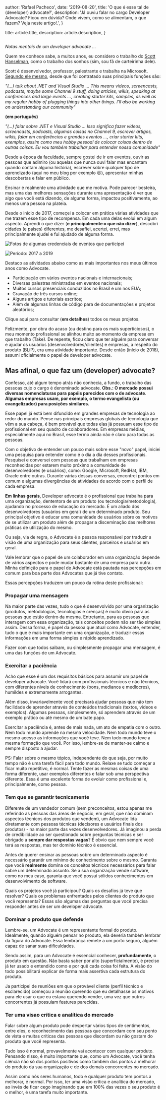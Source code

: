 
  author: 'Rafael Pacheco',
  date: '2019-08-20',
  title: 'O que é esse tal de (developer) advocate?',
  description:
    'Já ouviu falar no cargo Developer Advocate? Ficou em dúvida? Onde vivem, como se alimentam, o que fazem? Veja neste artigo!.',
}

  title: article.title,
  description: article.description,
}


<Image src={headerImg} alt="" />

_Notas mentais de um developer advocate ..._

Quem me conhece sabe, a muitos anos, eu considero o trabalho do [Scott Hanselman](http://www.hanselman.com/), como o trabalho dos sonhos (sim, sou fã de carteirinha dele).

Scott é desenvolvedor, professor, palestrante e trabalha na Microsoft. [Segundo ele mesmo](https://www.hanselman.com/blog/BlueBadge.aspx), desde que foi contratado suas principais funções são:

_"(...) talk about .NET and Visual Studio ... This means videos, screencasts, podcasts, maybe some Channel 9 stuff, doing articles, wikis, speaking at conferences and large events ..., creating starter kits, samples, as well as my regular hobby of plugging things into other things. I'll also be working on understanding our community"_

**(em português)**

_"(...) falar sobre .NET e Visual Studio ... Isso significa fazer videos, screencasts, podcasts, algumas coisas no Channel 9, escrever artigos, wikis, falar em conferências e grandes eventos ..., criar starter kits, exemplos, assim como meu hobby pessoal de colocar coisas dentro de outras coisas. Eu vou também trabalhar para entender nossa comunidade"_

Desde a época da faculdade, sempre gostei de ir em eventos, ouvir as pessoas que adimiro (ou aquelas que nunca ouvi falar mas encantam quando contam alguma história), escrever sobre qualquer tipo de aprendizado (aqui no meu blog por exemplo 😉), apresentar minhas descobertas e falar em público.

Ensinar é realmente uma atividade que me motiva. Pode parecer besteira, mas uma das melhores sensações durante uma apresentação é ver que algo que você está dizendo, de alguma forma, impactou positivamente, ao menos uma pessoa na plateia. 

Desde o início de 2017, começei a colocar em prática várias atividades que me trazem esse tipo de recompensa.
Em cada uma delas evolui em algum aspecto. Aprendi o que dizer (**e principalmente o que não dizer**), descobri cidades (e países) diferentes, me desafiei, acertei, errei, mas principalmente ajudei e fui ajudado de alguma forma.

<Image
  src={events1Img}
  alt="Fotos de algumas credenciais de eventos que participei"
  title="Fotos de algumas credenciais de eventos que participei"
/>

<Image
  src={events2Img}
  alt="Período: 2017 a 2019"
  title="Período: 2017 a 2019"
/>

Destaco as atividades abaixo como as mais importantes nos meus últimos anos como Advocate.

- Participação em vários eventos nacionais e internacionais;
- Diversas palestras ministradas em eventos nacionais;
- Muitos cursos presenciais conduzidos no Brasil e um nos EUA;
- Gravação de três cursos online;
- Alguns artigos e tutoriais escritos;
- Além de algumas linhas de código para de documentações e projetos aleatórios;

Clique aqui para consultar (**em detalhes**) todos os meus projetos.

Felizmente, por obra do acaso (ou destino para os mais superticiosos), o meu momento profissional se alinhou muito ao momento da empresa em que trabalho (Take). De repente, ficou claro que ter alguém para conversar e ajudar os usuários (desenvolvedores/clientes) e empresas, a respeito do produto (BLiP), era uma atividade importante. Desde então (início de 2018), assumi oficialmente o papel de developer advocate.

## Mas afinal, o que faz um (developer) advocate?

Confesso, até algum tempo atrás não conhecia, a fundo, o trabalho das pessoas cujo o cargo é denominado advocate. **Obs.: O mercado possui diversas nomenclaturas para papéis parecidos com o de advocate. Algumas empresas usam, por exemplo, o termo evangelista (ou evangelizador) para posições similares.**

Esse papel já está bem difundido em grandes empresas de tecnologia ao redor do mundo. Pense nas principais empresas globais de tecnologia que vêm a sua cabeça, é bem provável que todas elas já possuam esse tipo de profissional em seu quadro de colaboradores. Em empresas médias, especialmente aqui no Brasil, esse termo ainda não é claro para todas as pessoas.

Com o objetivo de entender um pouco mais sobre esse "novo" papel, iniciei uma pesquisa para entender como é o dia a dia desses profissionais. Pesquisei e conversei com pessoas que trabalham em empresas reconhecidas por estarem muito próximo a comunidade de desenvolvedores (e usuários), como: Google, Microsoft, RedHat, IBM, Oracle entre outras. Durante várias dessas conversas, encontrei pontos em comum e algumas divergências de atividades de acordo com o perfil de cada empresa.

**Em linhas gerais**, Developer advocate é o profissional que trabalha para uma organização, dententora de um produto (ou tecnologia/metodologia), ajudando no processo de educação do mercado. É um aliado dos desenvolvedores (usuários em geral) de um determinado produto.
Seu principal objetivo é educar uma comunidade de usuários sobre os motivos de se utilizar um produto além de propagar a disceminação das melhores práticas de utilização do mesmo.

Ou seja, via de regra, o Advocate é a pessoa responsável por traduzir a visão de uma organização para seus clientes, parceiros e usuários em geral.

Vale lembrar que o papel de um colaborador em uma organização depende de vários aspectos e pode mudar bastante de uma empresa para outra. Minha definição para o papel de Advocate está pautada nas percepções em comum para boa parte dos Advocates que já tive contato.

Essas percepções traduzem um pouco da rotina deste profissional:

### Propagar uma mensagem

Na maior parte das vezes, tudo o que é desenvolvido por uma organização (produtos, metodologias, tecnologias e crenças) é muito óbvio para as pessoas que estão dentro da mesma. Entretanto, para as pessoas que interagem com essa organização, tais conceitos podem não ser tão simples assim. Dessa forma, é papel da pessoa que atual como Advocate, entender, tudo o que é mais importante em uma organização, e traduzir essas informações em uma forma simples e rápido aprendizado.

Fazer com que todos saibam, ou simplesmente propagar uma mensagem, é uma das funções de um Advocate.

### Exercitar a paciência

Acho que esse é um dos requisitos básicos para assumir um papel de developer advocate. Você lidará com profissionais técnicos e não técnicos, com diferentes niveis de conhecimento (bons, medianos e medíocres), humildes e extremamente arrogantes.

Além disso, invariavelmente você precisará ajudar pessoas que não tem facilidade de aprender através de conteúdos tradicionais (textos, videos e exemplos). Algumas pessoas, simplesmente, só aprendem através de um exemplo prático ou até mesmo de um bate papo.

Exercitar a paciência é, antes de mais nada, um ato de empatia com o outro. Nem todo mundo aprende na mesma velocidade. Nem todo mundo teve o mesmo acesso as informações que você teve. Nem todo mundo teve a mesma formação que você. Por isso, lembre-se de manter-se calmo e sempre disposto a ajudar.

PS: Falar sobre o mesmo tópico, independente do que seja, por muito tempo não é uma tarefa fácil para todo mundo. Relaxe se tudo começar a ficar muito repetitivo, é normal. Tente fazer as mesmas coisas de uma forma diferente, usar exemplos diferentes e falar sob uma perspectiva diferente. Essa é uma excelente forma de evoluir como profissional e, principalmente, como pessoa.

### Tem que se garantir tecnicamente

Diferente de um vendedor comum (sem preconceitos, estou apenas me referindo as pessoas das áreas de negócio, em geral, que não dominam aspectos técnicos dos produtos que vendem), um Advocate lida diretamente com pessoas técnicas (decisores e usuários finais dos produtos) - na maior parte das vezes desenvolvedores. Já imaginou a perda de credibilidade ao ser questionado sobre perguntas técnicas e ser obrigado a **sempre dar respostas vagas**? É obvio que nem sempre você terá as respostas, mas ter domínio técnico é essencial.

Antes de querer ensinar as pessoas sobre um determinado aspecto é necessário garantir um mínimo de conhecimento sobre o mesmo. Garanta que você **realmente** domina os conceitos técnicos necessários para falar sobre um determinado assunto. Se a sua organização vende software, como no meu caso, garanta que você possui sólidos conhecimentos em desenvolvimento de software.

Quais os projetos você já participou? Quais os desafios já teve que resolver? Quais os problemas enfrentados pelos clientes do produto que você representa? Essas são algumas das perguntas que você precisa responder antes de ser um developer advocate.

### Dominar o produto que defende

Lembre-se, um Advocate é um representante formal do produto. Idealmente, quando alguém pensar no produto, ela deveria também lembrar da figura do Advocate. Essa lembrança remete a um porto seguro, alguém capaz de sanar suas dificuldades.

Sendo assim, para um Advocate é essencial conhecer, **profundamente**, o produto em questão. Não basta saber por alto (superficialmente), é preciso já ter usado e entendido como e por quê cada coisa foi feita. A visão do todo possibilitará explicar de forma mais assertiva cada estrutura do produto.

Ja participei de reuniões em que o provável cliente (perfil técnico e esclarecido) começou a reunião querendo que eu detalhasse os motivos para ele usar o que eu estava querendo vender, uma vez que outros concorrentes já possuiam features parecidas.

### Ter uma visao crítica e analítica do mercado

Falar sobre algum produto pode despertar vários tipos de sentimentos, entre eles, o reconhecimento das pessoas que concordam com seu ponto de vista e muitas críticas das pessoas que discordam ou não gostam do produto que você representa.

Tudo isso é normal, provavelmente vai acontecer com qualquer produto. Pensando nisso, é muito importante que, como um Advocate, você tenha ciência não só dos pontos positivos como também dos pontos a melhorar do produto da sua organização e de dos demais concorrentes no mercado.

Assim como nós seres humanos, todo e qualquer produto tem pontos a melhorar, é normal. Por isso, ter uma visão crítica e analítica do mercado, ao invés de ficar cego imaginando que em 100% das vezes o seu produto é o melhor, é uma tarefa muito importante.

